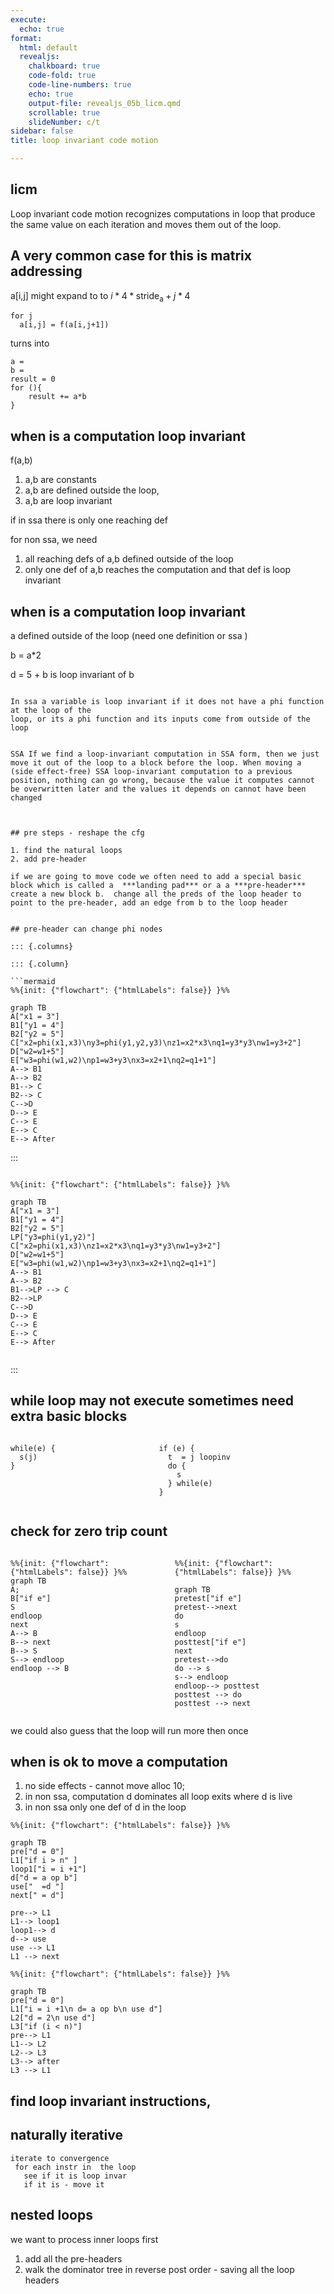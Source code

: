 ```yaml
---
execute:
  echo: true
format:
  html: default
  revealjs:
    chalkboard: true
    code-fold: true
    code-line-numbers: true
    echo: true
    output-file: revealjs_05b_licm.qmd
    scrollable: true
    slideNumber: c/t
sidebar: false
title: loop invariant code motion

---
```


## licm 

Loop invariant code motion recognizes computations in loop that produce the same value on each iteration  and moves them out of the loop.

## A very common case for this is matrix addressing 

a[i,j] might expand to  to $i*4*\operatorname{stride_{a}} + j *4$ 

```
for j 
  a[i,j] = f(a[i,j+1])
```

turns into 


```
a = 
b = 
result = 0
for (){
    result += a*b
}
```

## when is a computation loop invariant 

f(a,b)

1. a,b are constants 
1. a,b are defined outside the loop, 
1. a,b are loop invariant 

if in ssa there is only one reaching def

for non ssa, we need 

1. all reaching defs of a,b defined outside of the loop
1. only one def of a,b reaches the computation and that def is loop invariant 

##  when is a computation loop invariant 


a defined outside of the loop (need one definition or ssa )

b = a*2 

d = 5 + b is loop invariant of b
```

In ssa a variable is loop invariant if it does not have a phi function at the loop of the 
loop, or its a phi function and its inputs come from outside of the loop


SSA If we find a loop-invariant computation in SSA form, then we just move it out of the loop to a block before the loop. When moving a (side effect-free) SSA loop-invariant computation to a previous position, nothing can go wrong, because the value it computes cannot be overwritten later and the values it depends on cannot have been changed 



## pre steps - reshape the cfg 

1. find the natural loops 
2. add pre-header 

if we are going to move code we often need to add a special basic block which is called a  ***landing pad*** or a a ***pre-header***
create a new block b.  change all the preds of the loop header to point to the pre-header, add an edge from b to the loop header


## pre-header can change phi nodes

::: {.columns}

::: {.column}

```mermaid
%%{init: {"flowchart": {"htmlLabels": false}} }%%

graph TB
A["x1 = 3"]
B1["y1 = 4"]
B2["y2 = 5"]
C["x2=phi(x1,x3)\ny3=phi(y1,y2,y3)\nz1=x2*x3\nq1=y3*y3\nw1=y3+2"]
D["w2=w1+5"]
E["w3=phi(w1,w2)\np1=w3+y3\nx3=x2+1\nq2=q1+1"]
A--> B1
A--> B2
B1--> C
B2--> C
C-->D
D--> E
C--> E
E--> C
E--> After
```

:::

::: {.column}



```mermaid
%%{init: {"flowchart": {"htmlLabels": false}} }%%

graph TB
A["x1 = 3"]
B1["y1 = 4"]
B2["y2 = 5"]
LP["y3=phi(y1,y2)"]
C["x2=phi(x1,x3)\nz1=x2*x3\nq1=y3*y3\nw1=y3+2"]
D["w2=w1+5"]
E["w3=phi(w1,w2)\np1=w3+y3\nx3=x2+1\nq2=q1+1"]
A--> B1
A--> B2
B1-->LP --> C
B2-->LP 
C-->D
D--> E
C--> E
E--> C
E--> After
```

:::

::: 




## while loop may not execute sometimes need extra basic blocks 

::: {.columns}

::: {.column}

```
while(e) {
  s(j) 
}
```

:::

::: {.column}


```
if (e) {
  t  = j loopinv 
  do {
    s
  } while(e)
}
```

:::

:::



##  check for zero trip count 

::: {.columns}

::: {.column}

```mermaid
%%{init: {"flowchart": {"htmlLabels": false}} }%%
graph TB
A;
B["if e"]
S
endloop
next
A--> B
B--> next
B--> S
S--> endloop
endloop --> B

```

:::

::: {.column}

```mermaid
%%{init: {"flowchart": {"htmlLabels": false}} }%%

graph TB
pretest["if e"]
pretest-->next 
do
s
endloop
posttest["if e"]
next
pretest-->do
do --> s
s--> endloop
endloop--> posttest
posttest --> do
posttest --> next

```


:::

::: 

we could also guess that the loop will run more then once 

## when is ok to move a computation 

1. no side effects - cannot move  alloc 10;
1. in non ssa, computation d dominates all loop exits where d is live
1. in non ssa only one def of d in the loop

```mermaid
%%{init: {"flowchart": {"htmlLabels": false}} }%%

graph TB
pre["d = 0"]
L1["if i > n" ]
loop1["i = i +1"]
d["d = a op b"]
use["  =d "]
next[" = d"]

pre--> L1
L1--> loop1
loop1--> d
d--> use 
use --> L1
L1 --> next
```


```mermaid
%%{init: {"flowchart": {"htmlLabels": false}} }%%

graph TB
pre["d = 0"]
L1["i = i +1\n d= a op b\n use d"]
L2["d = 2\n use d"]
L3["if (i < n)"]
pre--> L1
L1--> L2
L2--> L3
L3--> after
L3 --> L1

```



## find loop invariant instructions, 


## naturally iterative 

```
iterate to convergence
 for each instr in  the loop
   see if it is loop invar 
   if it is - move it 
```


##  nested loops 


we want to process inner loops first 

1. add all the pre-headers 
1. walk the dominator tree in reverse post order - saving all the  loop headers